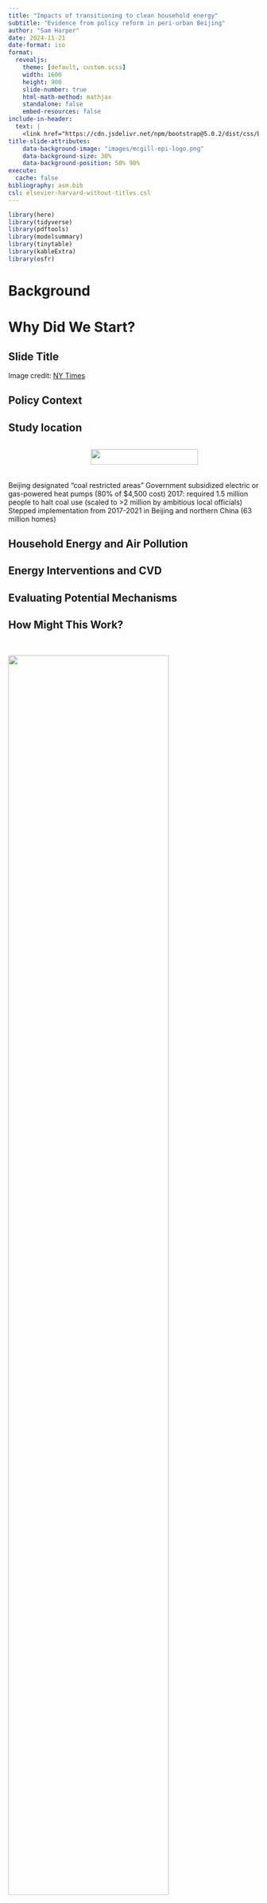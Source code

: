 ```yaml
---
title: "Impacts of transitioning to clean household energy"
subtitle: "Evidence from policy reform in peri-urban Beijing"
author: "Sam Harper"
date: 2024-11-21
date-format: iso
format: 
  revealjs:
    theme: [default, custom.scss]
    width: 1600
    height: 900
    slide-number: true
    html-math-method: mathjax
    standalone: false
    embed-resources: false
include-in-header: 
  text: |
    <link href="https://cdn.jsdelivr.net/npm/bootstrap@5.0.2/dist/css/bootstrap.min.css" rel="stylesheet" integrity="sha384-EVSTQN3/azprG1Anm3QDgpJLIm9Nao0Yz1ztcQTwFspd3yD65VohhpuuCOmLASjC" crossorigin="anonymous">
title-slide-attributes:
    data-background-image: "images/mcgill-epi-logo.png"
    data-background-size: 30%
    data-background-position: 50% 90%
execute: 
  cache: false
bibliography: asm.bib
csl: elsevier-harvard-without-titles.csl
---
```


```r
library(here)
library(tidyverse)
library(pdftools)
library(modelsummary)
library(tinytable)
library(kableExtra)
library(osfr)
```

# Background

# Why Did We Start?

## Slide Title {background-image="images/sabrie-nyt-coal.png"} 

::: aside
Image credit: [NY Times](https://www.nytimes.com/2018/02/10/world/asia/china-coal-smog-pollution.html)
:::

## {background-image="images/coal-coverage.png" background-size="contain"} 

## Policy Context

## Study location

::: columns
::: {.column width="30%"}
:::

::: {.column width="70%"}
![](images/village-map.png){fig-align="center" width="80%"}
:::
:::

## 

Beijing designated “coal restricted areas”
Government subsidized electric or gas-powered heat pumps (80% of $4,500 cost) 
2017: required 1.5 million people to halt coal use (scaled to >2 million by ambitious local officials)
Stepped implementation from 2017-2021 in Beijing and northern China (63 million homes)


## Household Energy and Air Pollution

## Energy Interventions and CVD

## Evaluating Potential Mechanisms

## How Might This Work?

<br>

![](images/bhet-results-chain.png){fig-align="center" width="80%"}

## Overall Study Objectives

<br>

:::: {.columns}

::: {.column width="20%"}

:::

::: {.column width="75%"}

### Aim 1. `r emo::ji("point_left")`

Estimate the total effect of the intervention.

### Aim 2. `r emo::ji("cross_mark")` 

Estimate the contribution of changes in the chemical composition of $PM_{2.5}$ to the overall effect on health outcomes.

### Aim 3. `r emo::ji("point_left")`

Examine alternative [pathways and mechanisms]{.blue} that may contribute to the intervention’s impact.
:::

::::

## BP, Temperature, and Air Pollution

Some text here

::: aside
See @sternbach2022
:::

## More information

Some text here

::: {.aside}
Actually, read @callaway2021a 
:::

# What Did We Do?

## First part of mediation: total effect

<br>

:::: {.columns}

::: {.column width="25%"}

<br>

Step 1: Estimate the total effect of $T$.

:::

::: {.column width="75%"}

<br><br>


:::

::::

## Second part of mediation: decomposition

Basic idea: understand pathways of effects 

:::: {.columns}

::: {.column width="25%"}

<br>

Step 2: Estimate how much of the total effect is due to $PM_{2.5}$ vs. other pathways?

:::

::: {.column width="75%"}

<br>


:::

::::

## Quantities of interest {background-image="images/basic-dag.png" background-size="30%" background-position="top 0% left 100%"}

Total effect:
$$\color{red}{E[Y|T,X]=\beta_{0}+\beta_{1}T +\beta_{2}X}$$

This equation estimates the total effect of the ban:
$$\color{red}{TE=\beta_{1}(T^{*}-T)}$$
where $T^{*}$ is exposure to ban and $T$ is no exposure.


## Mediation model {background-image="images/basic-dag.png" background-size="30%" background-position="top 0% left 100%"}

Estimate two regressions:

1. Treatment on mediator:  

$${E[M|T,X]=\beta_{0}+\beta_{1}T +\beta_{2}X}$$

. . . 

2. Treatment and mediator on outcome:  

$$\color{red}E[Y|T,X,M] = \theta_{0} + \theta_{1}T + \theta_{2}M + \theta_{3}TM + \theta_{4}X + \theta_{5}W$$


Second equation estimates the "Controlled Direct Effect":
$$\color{red}{CDE=\theta_{1}+\theta_{3}TM}$$

::: aside
See @vanderweele2015. Other quantities include the "Natural Direct Effect" ($\theta_{1} + \theta_{3}(\beta_{0} + \beta_{1} + \beta_{2})$) and the "Natural Indirect Effect" ($\theta_{2}\beta_{1} + \theta_{3}\beta_{1}$)]
:::

## Key assumptions {background-image="images/basic-dag.png" background-size="30%" background-position="top 0% left 100%"}

<br>

:::: {.columns}

::: {.column width="20%"}

:::

::: {.column width="75%"}

Assumptions for valid CDE:

- No confounding of the total effect.
- No confounding of the mediator-outcome effect.

Valid NDE and NIE also require:

- No confounding of the exposure-mediator effect.
- No mediator–outcome confounder affected by treatment.
:::

::::

## What the hell is the CDE?
<br>

### Interpretation

*This effect is the contrast between the counterfactual outcome if the individual were exposed at $T=t$ and the counterfactual outcome if the same individual were exposed at* $T=t*$, *with the mediator set to a fixed level* $M=m$.

<br>

### English:

*"By how much would blood pressure change if the policy were implemented and we held $PM_{2.5}$ fixed at* $m$ *?"*

## Total Effect

$$logit(Y_{it}) = \alpha^{village}_{v[i]} + \sum_{r=q}^{T} \beta_{r} d_{r} + \sum_{s=r}^{T} \gamma_{s} fs_{t}+ \sum_{r=q}^{T} \sum_{s=r}^{T} \tau_{rt} (d_{r} \times fs_{t})$$ 

- $\alpha^{village}_{v[i]}$ = village-level random intercept
- $d_{r}$ = treatment cohort fixed effects  
- $fs_{t}$ = time fixed effects  
- $\tau_{rt}$ = cohort-time *ATTs*

# What Did We Find?

## Treatment groups were generally balanced

```r
bt <- readRDS(here("data-clean", 
  "t_balance.rds"))

btf <- tt(bt@table_dataframe) %>%
  group_tt(j = list(`Never enrolled (N=603)` = 2:3, 
    `Ever enrolled (N=400)` = 4:5)) %>%
  style_tt(j=1:7, fontsize = 0.7) %>%
  theme_tt("striped")
btf
```

## Treatment groups were generally balanced

```r
bt <- readRDS(here("data-clean", 
  "t_balance.rds"))

knitr::kable(bt@table_dataframe) |>
  kable_styling(bootstrap_options = c("striped", "hover", 
    "condensed", "responsive"), full_width = F, font_size=30) %>%
  column_spec(1, width_min = '5in') %>%
  add_header_above(c(" " = 1, "Never treated (N=603)" = 2, 
                     "Ever treated (N=400)" = 2, " " = 2))
```

## Treated households adopted cleaner energy

![](images/sankey-w2.png){fig-align="center" width="70%"}

## Treated households adopted cleaner energy

[*At the time of treatment*]{.large}

![](images/sanky.jpg)

## Treated households reported less coal use
<br>

![](images/coal-plot.png){fig-align="center"}


## Policy reduced (only) indoor PM

## Policy reduced indoor temperature

## Policy reduced BP, respiratory symptoms, not biomarkers

## Most of the BP effect was mediated by PM and Temp

## Little mediation for respiratory symptoms

# What Does It Mean?

## {.center background-image="images/mcgill-university.jpg"}

:::{#title-slide .center}
### [Questions?]{.white} 
[sam.harper@mcgill.ca]{.white}  
[samharper.org]{.white}

![](images/sbh4th-qr.png)
:::

## References


